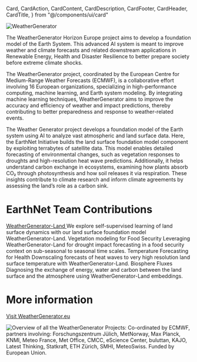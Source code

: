   Card,
  CardAction,
  CardContent,
  CardDescription,
  CardFooter,
  CardHeader,
  CardTitle,
} from "@/components/ui/card"

![WeatherGenerator](/projects/logo_weathergenerator.png)

The WeatherGenerator Horizon Europe project aims to develop a foundation model of the Earth System. This advanced AI system is meant to improve weather and climate forecasts and related downstream applications in Renewable Energy, Health and Disaster Resilience to better prepare society before extreme climate shocks.

The WeatherGenerator project, coordinated by the European Centre for Medium-Range Weather Forecasts (ECMWF), is a collaborative effort involving 16 European organizations, specializing in high-performance computing, machine learning, and Earth system modeling. By integrating machine learning techniques, WeatherGenerator aims to improve the accuracy and efficiency of weather and impact predictions, thereby contributing to better preparedness and response to weather-related events.

The Weather Generator project develops a foundation model of the Earth system using AI to analyze vast atmospheric and land surface data. Here, the EarthNet Initiative builds the land surface foundation model component by exploiting terrabytes of satellite data. This model enables detailed forecasting of environmental changes, such as vegetation responses to droughts and high-resolution heat wave predictions. Additionally, it helps understand carbon exchange in ecosystems, examining how plants absorb CO₂ through photosynthesis and how soil releases it via respiration. These insights contribute to climate research and inform climate agreements by assessing the land’s role as a carbon sink.

# EarthNet Team Contributions


<div className="grid grid-cols-1 md:grid-cols-2 lg:grid-cols-3 gap-4">
  
  <Card className="w-full max-w-sm hover:bg-[var(--accent)] transition-colors duration-200">
    <CardHeader>
    <CardTitle> <a href='https://github.com/EarthyScience/WeatherGenerator-Land' target='_blank'> WeatherGenerator-Land </a> </CardTitle>
      <CardDescription>We explore self-supervised learning of land surface dynamics with our land surface foundation model WeatherGenerator-Land. </CardDescription>
    </CardHeader>
  </Card>

  <Card className="w-full max-w-sm hover:bg-[var(--accent)] transition-colors duration-200">
    <CardHeader>
    <CardTitle> Vegetation modeling for Food Security </CardTitle>
      <CardDescription> Leveraging WeatherGenerator-Land for drought impact forecasting in a food security context on sub-seasonal to seasonal time scales. </CardDescription>
    </CardHeader>
  </Card>
  <Card className="w-full max-w-sm hover:bg-[var(--accent)] transition-colors duration-200">
    <CardHeader>
      <CardTitle> Temperature Forecasting for Health </CardTitle>
      <CardDescription> Downscaling forecasts of heat waves to very high resolution land surface temperature with WeatherGenerator-Land. </CardDescription>
    </CardHeader>
  </Card>
    <Card className="w-full max-w-sm hover:bg-[var(--accent)] transition-colors duration-200">
    <CardHeader>
      <CardTitle> Biosphere Fluxes </CardTitle>
      <CardDescription> Diagnosing the exchange of energy, water and carbon between the land surface and the atmosphere using WeatherGenerator-Land embeddings. </CardDescription>
    </CardHeader>
  </Card>
</div>


# More information

<div className="grid grid-cols-1 md:grid-cols-2 lg:grid-cols-3 gap-4">
  
  <Card className="w-full max-w-sm hover:bg-[var(--accent)] transition-colors duration-200">
    <CardHeader>
    <CardTitle> <a href='https://weathergenerator.eu/' target='_blank'> Visit WeatherGenerator.eu </a> </CardTitle>
      <CardDescription> </CardDescription>
    </CardHeader>
  </Card>

</div>

![Overview of all the WeatherGenerator Projects: Co-ordinated by ECMWF, partners involving: Forschungszentrum Jülich, MetNorway, Max Planck, KNMI, Meteo France, Met Office, CMCC, eScience Center, buluttan, KAJO, Latest Thinking, Statkraft, ETH Zürich, SMHI, MeteoSwiss. Funded by European Union.](/projects/weathergenerator_partnersoverview.png)